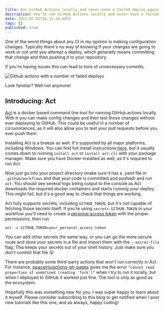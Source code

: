 ```yaml
---
title: Run GitHub Actions locally and never have a failed deploy again
description: How to run GitHub Actions locally and never have a failed deploy again
date: 2022-07-01T16:15:44.093Z
tags: []
published: true
---
```


One of the worst things about any CI in my opinion is making configuration changes. Typically there's no way of knowing if your changes are going to work or not until you attempt a deploy, which generally means committing that change and then pushing it to your repository.

If you're having issues this can lead to tons of unnecessary commits.

![Github actions with a number of failed deploys](/image/uploads/failed-deploys.png)

Look familiar? Well not anymore!

## Introducing: Act

[Act](https://github.com/nektos/act) is a docker based command line tool for running GitHub actions locally. With it you can make config changes and then test those changes without ever deploying to GitHub. This could be useful in a number of circumstances, as it will also allow you to test your pull requests before you ever push them.

Installing Act is a breeze as well. It's supported by all major platforms, including Windows. You can find full install instructions [here](https://github.com/nektos/act#installation-through-package-managers), but it usually comes down to running `install act` or `install act-cli` with your package manager. Make sure you have Docker installed as well, as it's required to run Act.

Now just go into your project directory (make sure it has a .yaml file in `.github/workflows` and that your code is committed and pushed) and run `act`. You should see several logs being output to the console as Act downloads the required docker containers and starts running your deploy. This might fail, but it's a good way to check that things are working.

Act fully supports secrets, including `GITHUB_TOKEN`, but it's not capable of fetching those secrets itself. If you're using `secrets.GITHUB_TOKEN` in your workflow you'll need to create a [personal access token](https://docs.github.com/en/authentication/keeping-your-account-and-data-secure/creating-a-personal-access-token) with the proper permissions, then run

`act -s GITHUB_TOKEN=your_personal_access_token`

You can add other secrets the same way, or you can go the more secure route and store your secrets in a file and import them with the `--secret-file` flag. This keeps your secrets out of your shell history. Just make sure you don't commit that file 😜

There are probably some third-party actions that won't run correctly in Act. For instance, [peaceiris/actions-gh-pages](https://github.com/peaceiris/actions-gh-pages) gives me the error `"Cannot read properties of undefined (reading 'fork')"` when I try to run it locally, but when I deployed to GitHub it worked just fine. The tool is only as good as the ecosystem.

Hopefully this was something new for you. I was super happy to learn about it myself. Please consider subscribing to this blog to get notified when I post new tutorials like this one; and as always, happy coding!